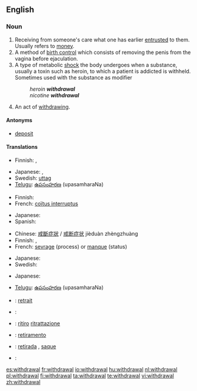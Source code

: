 ==English==
{{wikipedia}}

===Noun===
{{en-noun}}

# Receiving from someone's care what one has earlier [[entrusted]] to them.  Usually refers to [[money]].
# A method of [[birth control]] which consists of removing the penis from the vagina before ejaculation.
# A type of metabolic [[shock]] the body undergoes when a substance, usually a toxin such as heroin, to which a patient is addicted is withheld. Sometimes used with the substance as modifier
#: ''heroin '''withdrawal'''''
#: ''nicotine '''withdrawal'''''
# An act of [[withdraw]]ing.

====Antonyms====
* {{sense|receiving from someone's care}} [[deposit]]

====Translations====
{{trans-top|receiving from someone's care what one has earlier entrusted to them}}
* Finnish: {{t-|fi|nosto}} {{qualifier|money from a bank}}, {{t+|fi|otto}} {{qualifier|money from a bank}}
{{trans-mid}}
* Japanese: {{t|ja|引き出し|tr=hikidashi|sc=Jpan}}, {{t|ja|出金|tr=shukkin|sc=Jpan}}
*Swedish: [[uttag]] {{c}} {{qualifier|money from a bank}}
*[[Telugu]]:  [[ఉపసంహరణ]] (upasamharaNa)
{{trans-bottom}}

{{trans-top|a method of birth control}}
* Finnish: {{t-|fi|keskeytetty yhdyntä}}
* French: [[coïtus interruptus]]
{{trans-mid}}
* Japanese: {{t|ja|膣外射精|tr=chitsugai-shasei|sc=Jpan}}
* Spanish: {{t-|es|coitus interruptus}}
{{trans-bottom}}

{{trans-top|a type of metabolic shock}}
* Chinese: [[戒斷症狀]] / [[戒断症状]] jièduàn zhèngzhuàng 
* Finnish: {{t-|fi|vierotusoireet|p}}, {{t-|fi|vieroitus}}
* French: [[sevrage]] {{m}} (process) or [[manque]] {{m}} (status)
{{trans-mid}}
* Japanese: {{t|ja|禁断症状|tr=きんだんしょうじょう, kindan-shōjō|sc=Jpan}}
* Swedish: {{t+|sv|abstinens|c}}
{{trans-bottom}}

{{trans-top|an act of withdrawing}}
* Japanese: {{t|ja|引き出し|tr=ひきだし, hikidashi|sc=Jpan}}
{{trans-mid}}
*[[Telugu]]:  [[ఉపసంహరణ]] (upasamharaNa)
{{trans-bottom}}

{{checktrans-top}}
*{{ttbc|French}}: [[retrait]] {{m}}
*{{ttbc|Greek}}: {{t|el|απόσυρση|f|sc=Grek}}
*{{ttbc|Italian}}: [[ritiro]] [[ritrattazione]]
*{{ttbc|Interlingua}}: [[retiramento]]
{{checktrans-mid}}
*{{ttbc|Portuguese}}: [[retirada]] {{f}}, [[saque]] {{m}}
*{{ttbc|Spanish}}: {{t-|es|retirada}}
{{checktrans-bottom}}

[[es:withdrawal]]
[[fr:withdrawal]]
[[io:withdrawal]]
[[hu:withdrawal]]
[[nl:withdrawal]]
[[pl:withdrawal]]
[[fi:withdrawal]]
[[ta:withdrawal]]
[[te:withdrawal]]
[[vi:withdrawal]]
[[zh:withdrawal]]